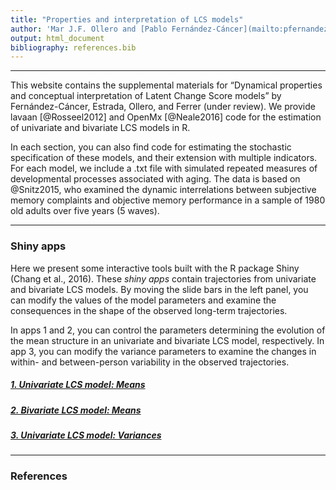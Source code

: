 ```yaml
---
title: "Properties and interpretation of LCS models"
author: 'Mar J.F. Ollero and [Pablo Fernández-Cáncer](mailto:pfernandezcancer@gmail.com) - Autonomous University of Madrid, Spain.'
output: html_document
bibliography: references.bib
---
```


---

This website contains the supplemental materials for “Dynamical properties and conceptual interpretation of Latent Change Score models” by Fernández-Cáncer, Estrada, Ollero, and Ferrer (under review). We provide lavaan [@Rosseel2012] and OpenMx [@Neale2016] code for the estimation of univariate and bivariate LCS models in R.

In each section, you can also find code for estimating the stochastic specification of these models, and their extension with multiple indicators. For each model, we include a .txt file with simulated repeated measures of developmental processes associated with aging. The data is based on @Snitz2015, who examined the dynamic interrelations between subjective memory complaints and objective memory performance in a sample of 1980 old adults over five years (5 waves).

---

### Shiny apps
Here we present some interactive tools built with the R package Shiny (Chang et al., 2016). These <em>shiny apps</em> contain trajectories from univariate and bivariate LCS models. By moving the slide bars in the left panel, you can modify the values of the model parameters and examine the consequences in the shape of the observed long-term trajectories.

In apps 1 and 2, you can control the parameters determining the evolution of the mean structure in an univariate and bivariate LCS model, respectively. In app 3, you can modify the variance parameters to examine the changes in within- and between-person variability in the observed trajectories.


##### [1. Univariate LCS model: Means](https://marjfollero.shinyapps.io/LCS-means/)
##### [2. Bivariate LCS model: Means](https://marjfollero.shinyapps.io/BLCS_means/) 
##### [3. Univariate LCS model: Variances](https://marjfollero.shinyapps.io/LCS_variances/)  


---

### References

